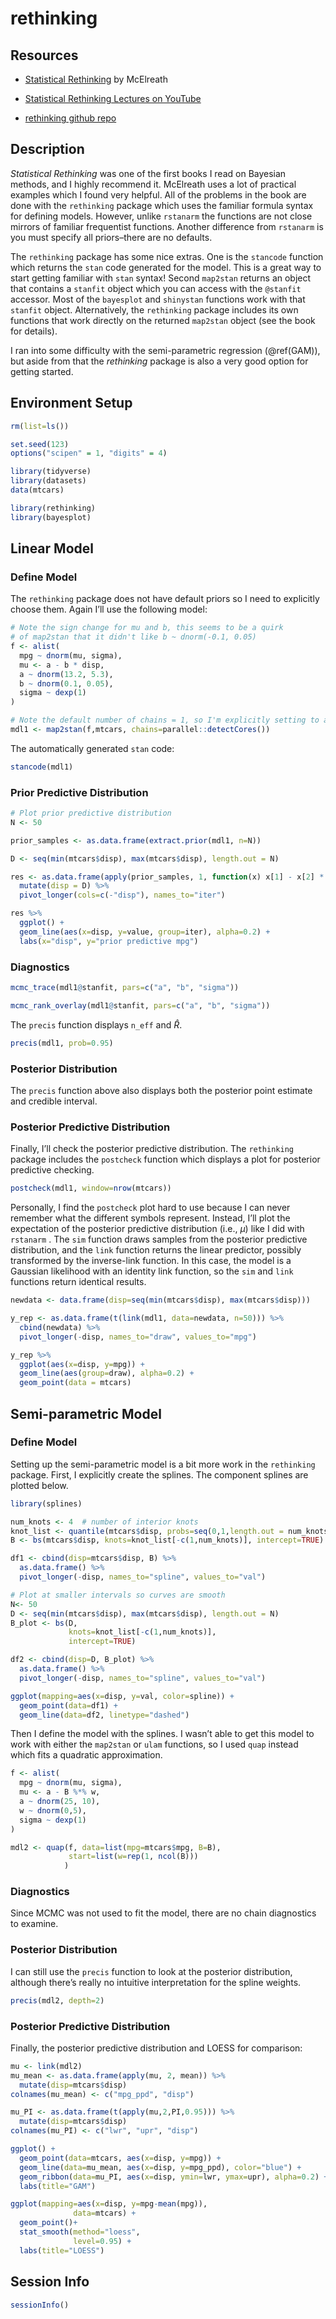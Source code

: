# rethinking {#rethinking}

## Resources

- [Statistical Rethinking](https://xcelab.net/rm/statistical-rethinking/) by McElreath

- [Statistical Rethinking Lectures on YouTube](https://www.youtube.com/channel/UCNJK6_DZvcMqNSzQdEkzvzA/featured)

- [rethinking github repo](https://github.com/rmcelreath/rethinking)

## Description

_Statistical Rethinking_ was one of the first books I read on Bayesian methods, and I highly recommend it. McElreath uses a lot of practical examples which I found very helpful. All of the problems in the book are done with the `rethinking` package which uses the familiar formula syntax for defining models. However, unlike `rstanarm` the functions are not close mirrors of familiar frequentist functions. Another difference from `rstanarm` is you must specify all priors--there are no defaults. 

The `rethinking` package has some nice extras. One is the `stancode` function which returns the `stan` code generated for the model.  This is a great way to start getting familiar with `stan` syntax! Second `map2stan` returns an object that contains a `stanfit` object which you can access with the `@stanfit` accessor.  Most of the `bayesplot` and `shinystan` functions work with that `stanfit` object. Alternatively, the `rethinking` package includes its own functions that work directly on the returned `map2stan` object (see the book for details).

I ran into some difficulty with the semi-parametric regression (\@ref(GAM)), but aside from that the _rethinking_ package is also a very good option for getting started.

## Environment Setup

```r
rm(list=ls())

set.seed(123)
options("scipen" = 1, "digits" = 4)

library(tidyverse)
library(datasets)
data(mtcars)

library(rethinking)
library(bayesplot)
```

## Linear Model

### Define Model

The `rethinking` package does not have default priors so I need to explicitly choose them.  Again I'll use the following model:

\begin{align*}
  mpg &\sim N(\mu, \sigma^2) \\
  \mu &= a + b*disp \\
  a &\sim Normal(13.2, 5.3^2) \\
  b &\sim Normal(-0.1, 0.05^2) \\
  \sigma &\sim Exponential(1)
\end{align*}

```r
# Note the sign change for mu and b, this seems to be a quirk
# of map2stan that it didn't like b ~ dnorm(-0.1, 0.05)
f <- alist(
  mpg ~ dnorm(mu, sigma),
  mu <- a - b * disp,
  a ~ dnorm(13.2, 5.3),
  b ~ dnorm(0.1, 0.05),
  sigma ~ dexp(1)
)

# Note the default number of chains = 1, so I'm explicitly setting to available cores
mdl1 <- map2stan(f,mtcars, chains=parallel::detectCores())
```

The automatically generated `stan` code:

```r
stancode(mdl1)
```

### Prior Predictive Distribution {#rethinkingprior}

```r
# Plot prior predictive distribution
N <- 50

prior_samples <- as.data.frame(extract.prior(mdl1, n=N))

D <- seq(min(mtcars$disp), max(mtcars$disp), length.out = N)

res <- as.data.frame(apply(prior_samples, 1, function(x) x[1] - x[2] * (D-mean(mtcars$disp)))) %>%
  mutate(disp = D) %>%
  pivot_longer(cols=c(-"disp"), names_to="iter") 

res %>%
  ggplot() +
  geom_line(aes(x=disp, y=value, group=iter), alpha=0.2) +
  labs(x="disp", y="prior predictive mpg")
```

### Diagnostics

```r
mcmc_trace(mdl1@stanfit, pars=c("a", "b", "sigma"))
```


```r
mcmc_rank_overlay(mdl1@stanfit, pars=c("a", "b", "sigma"))
```

The `precis` function displays `n_eff` and $\widehat{R}$.

```r
precis(mdl1, prob=0.95)
```

### Posterior Distribution

The `precis` function above also displays both the posterior point estimate and credible interval.

### Posterior Predictive Distribution

Finally, I'll check the posterior predictive distribution. The `rethinking` package includes the `postcheck` function which displays a plot for posterior predictive checking.

```r
postcheck(mdl1, window=nrow(mtcars))
```

Personally, I find the `postcheck` plot hard to use because I can never remember what the different symbols represent.  Instead, I'll plot the expectation of the posterior predictive distribution (i.e., $\mu$) like I did with `rstanarm` . The `sim` function draws samples from the posterior predictive distribution, and the `link` function returns the linear predictor, possibly transformed by the inverse-link function. In this case, the model is a Gaussian likelihood with an identity link function, so the `sim` and `link` functions return identical results.

```r
newdata <- data.frame(disp=seq(min(mtcars$disp), max(mtcars$disp)))

y_rep <- as.data.frame(t(link(mdl1, data=newdata, n=50))) %>%
  cbind(newdata) %>%
  pivot_longer(-disp, names_to="draw", values_to="mpg")

y_rep %>%
  ggplot(aes(x=disp, y=mpg)) +
  geom_line(aes(group=draw), alpha=0.2) +
  geom_point(data = mtcars) 
```

## Semi-parametric Model {#GAM}

### Define Model

Setting up the semi-parametric model is a bit more work in the `rethinking` package.  First, I explicitly create the splines.  The component splines are plotted below.

```r
library(splines)

num_knots <- 4  # number of interior knots
knot_list <- quantile(mtcars$disp, probs=seq(0,1,length.out = num_knots))
B <- bs(mtcars$disp, knots=knot_list[-c(1,num_knots)], intercept=TRUE)

df1 <- cbind(disp=mtcars$disp, B) %>%
  as.data.frame() %>%
  pivot_longer(-disp, names_to="spline", values_to="val")

# Plot at smaller intervals so curves are smooth
N<- 50
D <- seq(min(mtcars$disp), max(mtcars$disp), length.out = N)
B_plot <- bs(D, 
             knots=knot_list[-c(1,num_knots)], 
             intercept=TRUE)

df2 <- cbind(disp=D, B_plot) %>%
  as.data.frame() %>%
  pivot_longer(-disp, names_to="spline", values_to="val")

ggplot(mapping=aes(x=disp, y=val, color=spline)) +
  geom_point(data=df1) +
  geom_line(data=df2, linetype="dashed")
```

Then I define the model with the splines.  I wasn't able to get this model to work with either the `map2stan` or `ulam` functions, so I used `quap` instead which fits a quadratic approximation.

```r
f <- alist(
  mpg ~ dnorm(mu, sigma),
  mu <- a - B %*% w,
  a ~ dnorm(25, 10),
  w ~ dnorm(0,5),
  sigma ~ dexp(1)
)

mdl2 <- quap(f, data=list(mpg=mtcars$mpg, B=B),
             start=list(w=rep(1, ncol(B)))
            )
```

### Diagnostics

Since MCMC was not used to fit the model, there are no chain diagnostics to examine. 

### Posterior Distribution

I can still use the `precis` function to look at the posterior distribution, although there's really no intuitive interpretation for the spline weights.

```r
precis(mdl2, depth=2)
```

### Posterior Predictive Distribution

Finally, the posterior predictive distribution and LOESS for comparison:

```r
mu <- link(mdl2)
mu_mean <- as.data.frame(apply(mu, 2, mean)) %>%
  mutate(disp=mtcars$disp)
colnames(mu_mean) <- c("mpg_ppd", "disp")

mu_PI <- as.data.frame(t(apply(mu,2,PI,0.95))) %>%
  mutate(disp=mtcars$disp)
colnames(mu_PI) <- c("lwr", "upr", "disp")

ggplot() +
  geom_point(data=mtcars, aes(x=disp, y=mpg)) +
  geom_line(data=mu_mean, aes(x=disp, y=mpg_ppd), color="blue") +
  geom_ribbon(data=mu_PI, aes(x=disp, ymin=lwr, ymax=upr), alpha=0.2) +
  labs(title="GAM")

ggplot(mapping=aes(x=disp, y=mpg-mean(mpg)),
              data=mtcars) +
  geom_point()+
  stat_smooth(method="loess",
              level=0.95) +
  labs(title="LOESS")

```

## Session Info

```r
sessionInfo()
```


